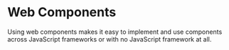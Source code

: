 # Web Components

Using web components makes it easy to implement and use components across JavaScript frameworks or with no JavaScript framework at all.
